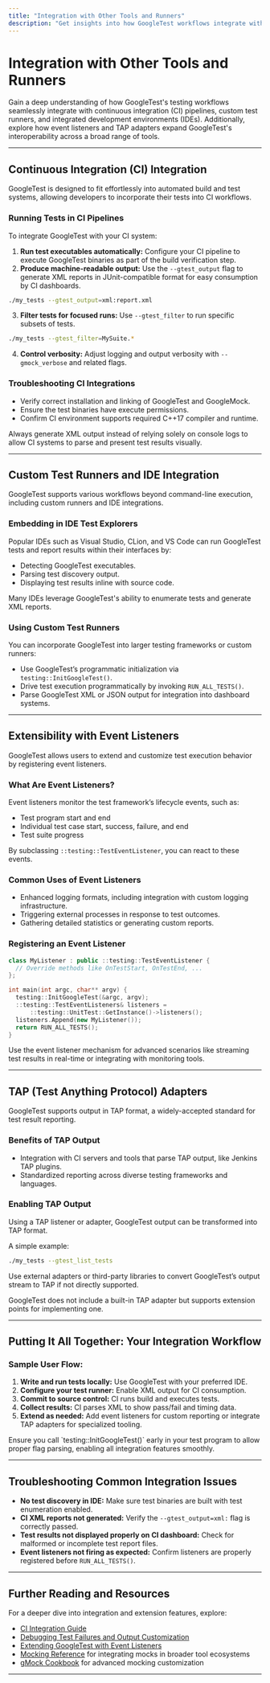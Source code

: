 ```yaml
---
title: "Integration with Other Tools and Runners"
description: "Get insights into how GoogleTest workflows integrate with CI systems, custom runners, and IDEs, and how to leverage event listeners or TAP adapters for broader tooling support."
---
```


# Integration with Other Tools and Runners

Gain a deep understanding of how GoogleTest's testing workflows seamlessly integrate with continuous integration (CI) pipelines, custom test runners, and integrated development environments (IDEs). Additionally, explore how event listeners and TAP adapters expand GoogleTest's interoperability across a broad range of tools.

---

## Continuous Integration (CI) Integration

GoogleTest is designed to fit effortlessly into automated build and test systems, allowing developers to incorporate their tests into CI workflows.

### Running Tests in CI Pipelines

To integrate GoogleTest with your CI system:

1. **Run test executables automatically:** Configure your CI pipeline to execute GoogleTest binaries as part of the build verification step.
2. **Produce machine-readable output:** Use the `--gtest_output` flag to generate XML reports in JUnit-compatible format for easy consumption by CI dashboards.

```bash
./my_tests --gtest_output=xml:report.xml
```

3. **Filter tests for focused runs:** Use `--gtest_filter` to run specific subsets of tests.

```bash
./my_tests --gtest_filter=MySuite.*
```

4. **Control verbosity:** Adjust logging and output verbosity with `--gmock_verbose` and related flags.

### Troubleshooting CI Integrations

- Verify correct installation and linking of GoogleTest and GoogleMock.
- Ensure the test binaries have execute permissions.
- Confirm CI environment supports required C++17 compiler and runtime.

<Tip>
Always generate XML output instead of relying solely on console logs to allow CI systems to parse and present test results visually.
</Tip>

---

## Custom Test Runners and IDE Integration

GoogleTest supports various workflows beyond command-line execution, including custom runners and IDE integrations.

### Embedding in IDE Test Explorers

Popular IDEs such as Visual Studio, CLion, and VS Code can run GoogleTest tests and report results within their interfaces by:

- Detecting GoogleTest executables.
- Parsing test discovery output.
- Displaying test results inline with source code.

Many IDEs leverage GoogleTest's ability to enumerate tests and generate XML reports.

### Using Custom Test Runners

You can incorporate GoogleTest into larger testing frameworks or custom runners:

- Use GoogleTest’s programmatic initialization via `testing::InitGoogleTest()`.
- Drive test execution programmatically by invoking `RUN_ALL_TESTS()`.
- Parse GoogleTest XML or JSON output for integration into dashboard systems.

---

## Extensibility with Event Listeners

GoogleTest allows users to extend and customize test execution behavior by registering event listeners.

### What Are Event Listeners?

Event listeners monitor the test framework’s lifecycle events, such as:

- Test program start and end
- Individual test case start, success, failure, and end
- Test suite progress

By subclassing `::testing::TestEventListener`, you can react to these events.

### Common Uses of Event Listeners

- Enhanced logging formats, including integration with custom logging infrastructure.
- Triggering external processes in response to test outcomes.
- Gathering detailed statistics or generating custom reports.

### Registering an Event Listener

```cpp
class MyListener : public ::testing::TestEventListener {
  // Override methods like OnTestStart, OnTestEnd, ...
};

int main(int argc, char** argv) {
  testing::InitGoogleTest(&argc, argv);
  ::testing::TestEventListeners& listeners =
      ::testing::UnitTest::GetInstance()->listeners();
  listeners.Append(new MyListener());
  return RUN_ALL_TESTS();
}
```

<Tip>
Use the event listener mechanism for advanced scenarios like streaming test results in real-time or integrating with monitoring tools.
</Tip>

---

## TAP (Test Anything Protocol) Adapters

GoogleTest supports output in TAP format, a widely-accepted standard for test result reporting.

### Benefits of TAP Output

- Integration with CI servers and tools that parse TAP output, like Jenkins TAP plugins.
- Standardized reporting across diverse testing frameworks and languages.

### Enabling TAP Output

Using a TAP listener or adapter, GoogleTest output can be transformed into TAP format.

A simple example:

```bash
./my_tests --gtest_list_tests
```

Use external adapters or third-party libraries to convert GoogleTest’s output stream to TAP if not directly supported.

<Note>
GoogleTest does not include a built-in TAP adapter but supports extension points for implementing one.
</Note>

---

## Putting It All Together: Your Integration Workflow

### Sample User Flow:

1. **Write and run tests locally:** Use GoogleTest with your preferred IDE.
2. **Configure your test runner:** Enable XML output for CI consumption.
3. **Commit to source control:** CI runs build and executes tests.
4. **Collect results:** CI parses XML to show pass/fail and timing data.
5. **Extend as needed:** Add event listeners for custom reporting or integrate TAP adapters for specialized tooling.

<Check>
Ensure you call `testing::InitGoogleTest()` early in your test program to allow proper flag parsing, enabling all integration features smoothly.
</Check>

---

## Troubleshooting Common Integration Issues

- **No test discovery in IDE:** Make sure test binaries are built with test enumeration enabled.
- **CI XML reports not generated:** Verify the `--gtest_output=xml:` flag is correctly passed.
- **Test results not displayed properly on CI dashboard:** Check for malformed or incomplete test report files.
- **Event listeners not firing as expected:** Confirm listeners are properly registered before `RUN_ALL_TESTS()`.

---

## Further Reading and Resources

For a deeper dive into integration and extension features, explore:

- [CI Integration Guide](./integration-and-best-practices/ci-integration.md)
- [Debugging Test Failures and Output Customization](./integration-and-best-practices/debugging-and-output.md)
- [Extending GoogleTest with Event Listeners](./api-reference/supporting-infra/customization-points.md)
- [Mocking Reference](./reference/mocking.md) for integrating mocks in broader tool ecosystems
- [gMock Cookbook](./gmock_cook_book.md) for advanced mocking customization

---